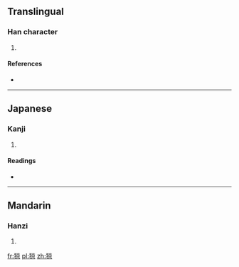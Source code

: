 ==Translingual==

===Han character===
{{Han char|rn=94|rad=犬|as=08|sn=11|four=|canj=大竹卜口火 (KHYRF)}}

# {{defn|Han|sort=犬08}}

====References====
* {{Han ref|kx=0712.080|dkj=20455|hdz=21354.090|uh=7304|ud=29444}}

----

==Japanese==

===Kanji===
{{ja-kanji|grade=|rs=犬08}}

# {{defn|lang=ja|sort=犬08}}

====Readings====
* {{ja-readings|on=[[けい]] (kei), [[きょう]] (kyō)|kun=}}

----

==Mandarin==

===Hanzi===
{{cmn-hanzi|pin=[[jīng]] ([[jing1]])|wg=ching<sup>1</sup>}}

# {{defn|lang=cmn|sort=犬08}}

[[fr:猄]]
[[pl:猄]]
[[zh:猄]]